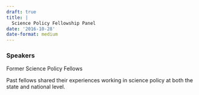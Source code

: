 ```yaml
---
draft: true 
title: |
  Science Policy Fellowship Panel
date: '2016-10-28'
date-format: medium 
---
```



### Speakers  
Former Science Policy Fellows

Past fellows shared their experiences working in science policy at both the state and national level.


